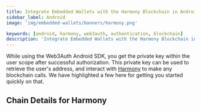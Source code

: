 ```yaml
---
title: Integrate Embedded Wallets with the Harmony Blockchain in Android
sidebar_label: Android
image: 'img/embedded-wallets/banners/harmony.png'

keywords: [android, harmony, web3auth, authentication, blockchain]
description: 'Integrate Embedded Wallets with the Harmony Blockchain in Android | Embedded Wallets'
---
```



While using the Web3Auth Android SDK, you get the private key within the user scope after successful authorization. This private key can be used to retrieve the user's address, and interact with [Harmony](https://ethereum.org/) to make any blockchain calls. We have highlighted a few here for getting you started quickly on that.

## Chain Details for Harmony

<ChainDetailsHarmony />

<EVMInteraction />

